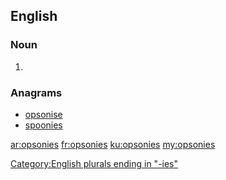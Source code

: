 ==English==

===Noun===
{{head|en|noun plural form}}

# {{plural of|opsony|lang=en}}

===Anagrams===
* [[opsonise#English|opsonise]]
* [[spoonies#English|spoonies]]

[[Category:English plurals ending in "-ies"]]

[[ar:opsonies]]
[[fr:opsonies]]
[[ku:opsonies]]
[[my:opsonies]]